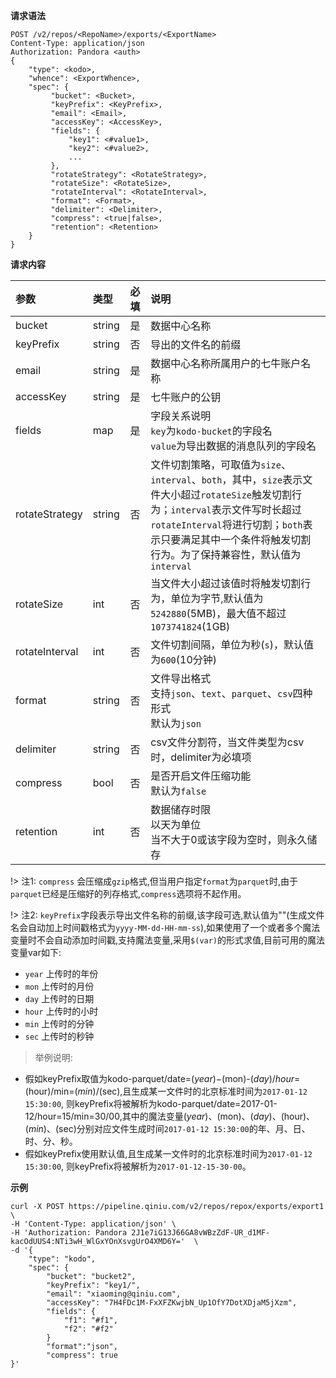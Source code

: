 **请求语法**

```
POST /v2/repos/<RepoName>/exports/<ExportName>
Content-Type: application/json
Authorization: Pandora <auth>
{
    "type": <kodo>,
    "whence": <ExportWhence>,
    "spec": {
         "bucket": <Bucket>,
         "keyPrefix": <KeyPrefix>, 
         "email": <Email>,  
         "accessKey": <AccessKey>,    
         "fields": {
             "key1": <#value1>,
             "key2": <#value2>,
             ...
         },
         "rotateStrategy": <RotateStrategy>,
         "rotateSize": <RotateSize>,
         "rotateInterval": <RotateInterval>,   
         "format": <Format>,
         "delimiter": <Delimiter>,
         "compress": <true|false>,
         "retention": <Retention>
	}
}
```

**请求内容**

|参数|类型|必填|说明|
|:---|:---|:---:|:---|
|bucket|string|是|数据中心名称|
|keyPrefix|string|否|导出的文件名的前缀|
|email|string|是|数据中心名称所属用户的七牛账户名称|
|accessKey|string|是|七牛账户的公钥|
|fields|map|是|字段关系说明</br>`key`为`kodo-bucket`的字段名</br>`value`为导出数据的消息队列的字段名|
|rotateStrategy|string|否|文件切割策略，可取值为`size`、`interval`、`both`，其中，`size`表示文件大小超过`rotateSize`触发切割行为；`interval`表示文件写时长超过`rotateInterval`将进行切割；`both`表示只要满足其中一个条件将触发切割行为。为了保持兼容性，默认值为`interval`|
|rotateSize|int|否|当文件大小超过该值时将触发切割行为，单位为字节,默认值为`5242880`(5MB)，最大值不超过`1073741824`(1GB)|
|rotateInterval|int|否|文件切割间隔，单位为秒(`s`)，默认值为`600`(10分钟)|
|format|string|否|文件导出格式</br>支持`json`、`text`、`parquet`、`csv`四种形式</br>默认为`json`|
|delimiter|string|否|csv文件分割符，当文件类型为csv时，delimiter为必填项|
|compress|bool|否|是否开启文件压缩功能</br>默认为`false`|
| retention |int|否|数据储存时限</br>以天为单位</br>当不大于0或该字段为空时，则永久储存|

!> 注1: `compress` 会压缩成`gzip`格式,但当用户指定`format`为`parquet`时,由于`parquet`已经是压缩好的列存格式,`compress`选项将不起作用。

!> 注2: `keyPrefix`字段表示导出文件名称的前缀,该字段可选,默认值为""(生成文件名会自动加上时间戳格式为`yyyy-MM-dd-HH-mm-ss`),如果使用了一个或者多个魔法变量时不会自动添加时间戳,支持魔法变量,采用`$(var)`的形式求值,目前可用的魔法变量var如下:

* `year` 上传时的年份
* `mon` 上传时的月份
* `day` 上传时的日期
* `hour` 上传时的小时
* `min` 上传时的分钟
* `sec` 上传时的秒钟

>举例说明:
>
* 假如keyPrefix取值为kodo-parquet/date=$(year)-$(mon)-$(day)/hour=$(hour)/min=$(min)/$(sec),且生成某一文件时的北京标准时间为`2017-01-12 15:30:00`, 则keyPrefix将被解析为kodo-parquet/date=2017-01-12/hour=15/min=30/00,其中的魔法变量$(year)、$(mon)、$(day)、$(hour)、$(min)、$(sec)分别对应文件生成时间`2017-01-12 15:30:00`的年、月、日、时、分、秒。
* 假如keyPrefix使用默认值,且生成某一文件时的北京标准时间为`2017-01-12 15:30:00`, 则keyPrefix将被解析为`2017-01-12-15-30-00`。 

**示例**

```
curl -X POST https://pipeline.qiniu.com/v2/repos/repox/exports/export1 \
-H 'Content-Type: application/json' \
-H 'Authorization: Pandora 2J1e7iG13J66GA8vWBzZdF-UR_d1MF-kacOdUUS4:NTi3wH_WlGxYOnXsvgUrO4XMD6Y='  \
-d '{
	"type": "kodo", 
	"spec": { 
		"bucket": "bucket2", 
		"keyPrefix": "key1/", 
		"email": "xiaoming@qiniu.com",
		"accessKey": "7H4FDc1M-FxXFZKwjbN_Up1OfY7DotXDjaM5jXzm",
		"fields": { 
			"f1": "#f1", 
			"f2": "#f2" 
		} 
		"format":"json",
		"compress": true
}' 
```

